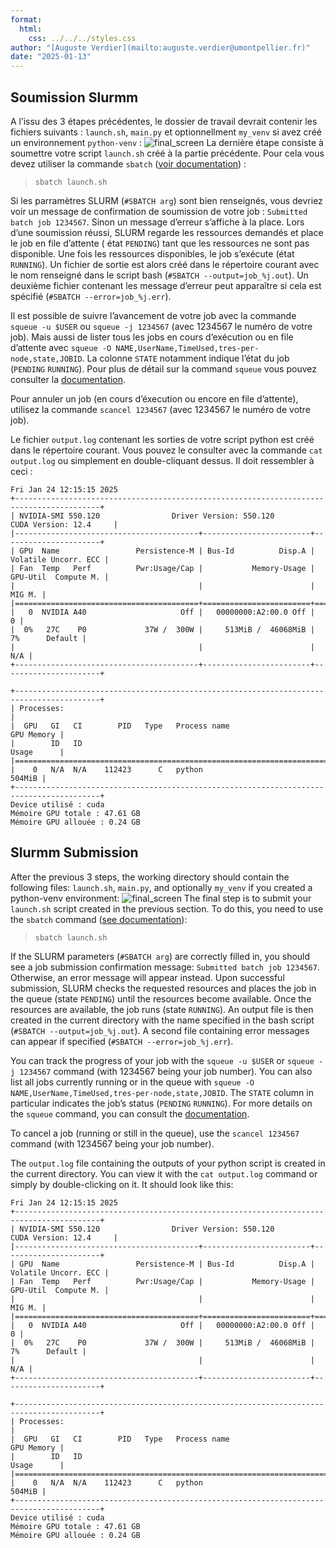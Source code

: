 ```yaml
---
format:
  html:
    css: ../../../styles.css
author: "[Auguste Verdier](mailto:auguste.verdier@umontpellier.fr)"
date: "2025-01-13"
---
```


::: {.content-visible when-profile="french"}
# Soumission Slurmm

A l'issu des 3 étapes précédentes, le dossier de travail devrait contenir les fichiers suivants : `launch.sh`, `main.py` et optionnellment `my_venv` si avez créé un environnement `python-venv` :
![final_screen](../../../ressources/marbec_gpu/python/images/final_screen.jpg)
La dernière étape consiste à soumettre votre script `launch.sh` créé à la partie précédente. Pour cela vous devez utiliser la commande `sbatch` ([voir documentation](https://slurm.schedmd.com/sbatch.html)) :  

> `sbatch launch.sh` 



Si les parramètres SLURM (`#SBATCH arg`) sont bien renseignés, vous devriez voir un message de confirmation de soumission de votre job : ` Submitted batch job 1234567`. Sinon un message d'erreur s'affiche à la place.  Lors d'une soumission réussi, SLURM regarde les ressources demandés et place le job en file d'attente ( état `PENDING`) tant que les ressources ne sont pas disponible. Une fois les ressources disponibles, le job s'exécute (état `RUNNING`). Un fichier de sortie est alors créé dans le répertoire courant avec le nom renseigné dans le script bash (`#SBATCH --output=job_%j.out`). Un deuxième fichier contenant les message d'erreur peut apparaître si cela est spécifié (`#SBATCH --error=job_%j.err`).

Il est possible de suivre l'avancement de votre job avec la commande `squeue -u $USER` ou `squeue -j 1234567` (avec 1234567 le numéro de votre job). Mais aussi de lister tous les jobs en cours d'exécution ou en file d'attente avec `squeue -O NAME,UserName,TimeUsed,tres-per-node,state,JOBID`. La colonne `STATE` notamment indique l'état du job (`PENDING` `RUNNING`). Pour plus de détail sur la command `squeue` vous pouvez consulter la [documentation](https://slurm.schedmd.com/squeue.html).

Pour annuler un job (en cours d'éxecution ou encore en file d'attente), utilisez la commande `scancel 1234567` (avec 1234567 le numéro de votre job).

Le fichier `output.log` contenant les sorties de votre script python est créé dans le répertoire courant. Vous pouvez le consulter avec la commande `cat output.log` ou simplement en double-cliquant dessus. Il doit ressembler à ceci :
```
Fri Jan 24 12:15:15 2025       
+-----------------------------------------------------------------------------------------+
| NVIDIA-SMI 550.120                Driver Version: 550.120        CUDA Version: 12.4     |
|-----------------------------------------+------------------------+----------------------+
| GPU  Name                 Persistence-M | Bus-Id          Disp.A | Volatile Uncorr. ECC |
| Fan  Temp   Perf          Pwr:Usage/Cap |           Memory-Usage | GPU-Util  Compute M. |
|                                         |                        |               MIG M. |
|=========================================+========================+======================|
|   0  NVIDIA A40                     Off |   00000000:A2:00.0 Off |                    0 |
|  0%   27C    P0             37W /  300W |     513MiB /  46068MiB |      7%      Default |
|                                         |                        |                  N/A |
+-----------------------------------------+------------------------+----------------------+
                                                                                         
+-----------------------------------------------------------------------------------------+
| Processes:                                                                              |
|  GPU   GI   CI        PID   Type   Process name                              GPU Memory |
|        ID   ID                                                               Usage      |
|=========================================================================================|
|    0   N/A  N/A    112423      C   python                                        504MiB |
+-----------------------------------------------------------------------------------------+
Device utilisé : cuda
Mémoire GPU totale : 47.61 GB
Mémoire GPU allouée : 0.24 GB
```



:::

::: {.content-visible when-profile="english"}
# Slurmm Submission

After the previous 3 steps, the working directory should contain the following files: `launch.sh`, `main.py`, and optionally `my_venv` if you created a python-venv environment:
![final_screen](../../../ressources/marbec_gpu/python/images/final_screen.jpg)
The final step is to submit your `launch.sh` script created in the previous section. To do this, you need to use the `sbatch` command ([see documentation](https://slurm.schedmd.com/sbatch.html)):

> `sbatch launch.sh`

If the SLURM parameters (`#SBATCH arg`) are correctly filled in, you should see a job submission confirmation message: `Submitted batch job 1234567`. Otherwise, an error message will appear instead. Upon successful submission, SLURM checks the requested resources and places the job in the queue (state `PENDING`) until the resources become available. Once the resources are available, the job runs (state `RUNNING`). An output file is then created in the current directory with the name specified in the bash script (`#SBATCH --output=job_%j.out`). A second file containing error messages can appear if specified (`#SBATCH --error=job_%j.err`).

You can track the progress of your job with the `squeue -u $USER` or `squeue -j 1234567` command (with 1234567 being your job number). You can also list all jobs currently running or in the queue with `squeue -O NAME,UserName,TimeUsed,tres-per-node,state,JOBID`. The `STATE` column in particular indicates the job's status (`PENDING` `RUNNING`). For more details on the `squeue` command, you can consult the [documentation](https://slurm.schedmd.com/squeue.html).

To cancel a job (running or still in the queue), use the `scancel 1234567` command (with 1234567 being your job number).

The `output.log` file containing the outputs of your python script is created in the current directory. You can view it with the `cat output.log` command or simply by double-clicking on it. It should look like this:

```
Fri Jan 24 12:15:15 2025       
+-----------------------------------------------------------------------------------------+
| NVIDIA-SMI 550.120                Driver Version: 550.120        CUDA Version: 12.4     |
|-----------------------------------------+------------------------+----------------------+
| GPU  Name                 Persistence-M | Bus-Id          Disp.A | Volatile Uncorr. ECC |
| Fan  Temp   Perf          Pwr:Usage/Cap |           Memory-Usage | GPU-Util  Compute M. |
|                                         |                        |               MIG M. |
|=========================================+========================+======================|
|   0  NVIDIA A40                     Off |   00000000:A2:00.0 Off |                    0 |
|  0%   27C    P0             37W /  300W |     513MiB /  46068MiB |      7%      Default |
|                                         |                        |                  N/A |
+-----------------------------------------+------------------------+----------------------+
                                                                                         
+-----------------------------------------------------------------------------------------+
| Processes:                                                                              |
|  GPU   GI   CI        PID   Type   Process name                              GPU Memory |
|        ID   ID                                                               Usage      |
|=========================================================================================|
|    0   N/A  N/A    112423      C   python                                        504MiB |
+-----------------------------------------------------------------------------------------+
Device utilisé : cuda
Mémoire GPU totale : 47.61 GB
Mémoire GPU allouée : 0.24 GB
```
:::